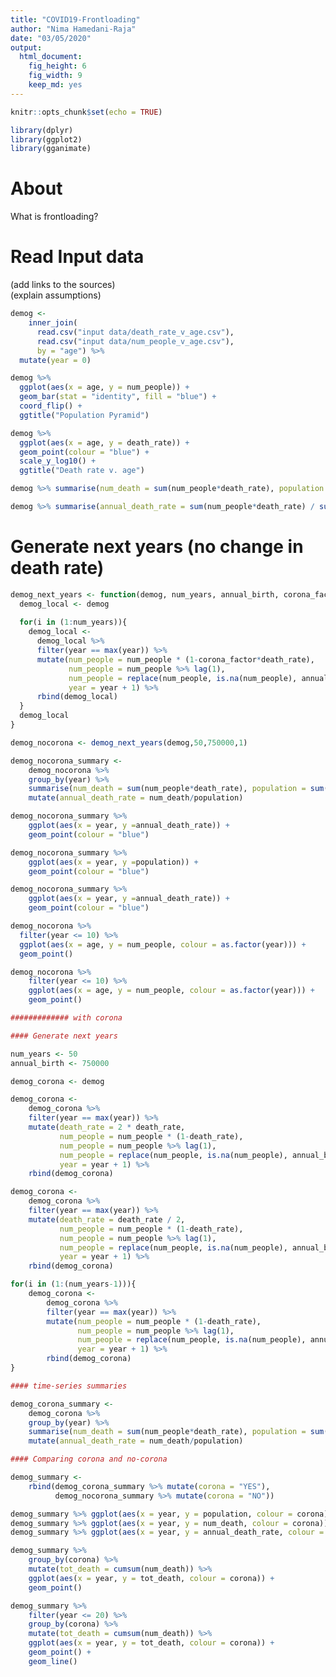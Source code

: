```yaml
---
title: "COVID19-Frontloading"
author: "Nima Hamedani-Raja"
date: "03/05/2020"
output: 
  html_document: 
    fig_height: 6
    fig_width: 9
    keep_md: yes
---
```


```r
knitr::opts_chunk$set(echo = TRUE)

library(dplyr)
library(ggplot2)
library(gganimate)
```

# About

What is frontloading?

# Read Input data

(add links to the sources)  
(explain assumptions)

```r
demog <- 
    inner_join(
      read.csv("input data/death_rate_v_age.csv"), 
      read.csv("input data/num_people_v_age.csv"), 
      by = "age") %>%
  mutate(year = 0)
```


```r
demog %>% 
  ggplot(aes(x = age, y = num_people)) + 
  geom_bar(stat = "identity", fill = "blue") +
  coord_flip() +
  ggtitle("Population Pyramid")

demog %>% 
  ggplot(aes(x = age, y = death_rate)) + 
  geom_point(colour = "blue") + 
  scale_y_log10() +
  ggtitle("Death rate v. age")

demog %>% summarise(num_death = sum(num_people*death_rate), population = sum(num_people))

demog %>% summarise(annual_death_rate = sum(num_people*death_rate) / sum(num_people))
```

# Generate next years (no change in death rate)

```r

demog_next_years <- function(demog, num_years, annual_birth, corona_factor){
  demog_local <- demog
  
  for(i in (1:num_years)){
    demog_local <- 
      demog_local %>% 
      filter(year == max(year)) %>%
      mutate(num_people = num_people * (1-corona_factor*death_rate),
             num_people = num_people %>% lag(1),
             num_people = replace(num_people, is.na(num_people), annual_birth),
             year = year + 1) %>%
      rbind(demog_local)
  }
  demog_local
}

demog_nocorona <- demog_next_years(demog,50,750000,1)
```

```r

demog_nocorona_summary <- 
    demog_nocorona %>% 
    group_by(year) %>% 
    summarise(num_death = sum(num_people*death_rate), population = sum(num_people)) %>%
    mutate(annual_death_rate = num_death/population)

demog_nocorona_summary %>% 
    ggplot(aes(x = year, y =annual_death_rate)) +
    geom_point(colour = "blue")

demog_nocorona_summary %>% 
    ggplot(aes(x = year, y =population)) +
    geom_point(colour = "blue")

demog_nocorona_summary %>% 
    ggplot(aes(x = year, y =annual_death_rate)) + 
    geom_point(colour = "blue")

demog_nocorona %>% 
  filter(year <= 10) %>%
  ggplot(aes(x = age, y = num_people, colour = as.factor(year))) + 
  geom_point()

demog_nocorona %>% 
    filter(year <= 10) %>%
    ggplot(aes(x = age, y = num_people, colour = as.factor(year))) + 
    geom_point() 
```


```r
############# with corona

#### Generate next years

num_years <- 50
annual_birth <- 750000

demog_corona <- demog

demog_corona <- 
    demog_corona %>% 
    filter(year == max(year)) %>%
    mutate(death_rate = 2 * death_rate, 
           num_people = num_people * (1-death_rate),
           num_people = num_people %>% lag(1),
           num_people = replace(num_people, is.na(num_people), annual_birth),
           year = year + 1) %>%
    rbind(demog_corona)

demog_corona <- 
    demog_corona %>% 
    filter(year == max(year)) %>%
    mutate(death_rate = death_rate / 2, 
           num_people = num_people * (1-death_rate),
           num_people = num_people %>% lag(1),
           num_people = replace(num_people, is.na(num_people), annual_birth),
           year = year + 1) %>%
    rbind(demog_corona)

for(i in (1:(num_years-1))){
    demog_corona <- 
        demog_corona %>% 
        filter(year == max(year)) %>%
        mutate(num_people = num_people * (1-death_rate),
               num_people = num_people %>% lag(1),
               num_people = replace(num_people, is.na(num_people), annual_birth),
               year = year + 1) %>%
        rbind(demog_corona)
}

#### time-series summaries

demog_corona_summary <- 
    demog_corona %>% 
    group_by(year) %>% 
    summarise(num_death = sum(num_people*death_rate), population = sum(num_people)) %>%
    mutate(annual_death_rate = num_death/population)

#### Comparing corona and no-corona

demog_summary <- 
    rbind(demog_corona_summary %>% mutate(corona = "YES"),
          demog_nocorona_summary %>% mutate(corona = "NO"))

demog_summary %>% ggplot(aes(x = year, y = population, colour = corona)) + geom_point()
demog_summary %>% ggplot(aes(x = year, y = num_death, colour = corona)) + geom_point() + geom_line() 
demog_summary %>% ggplot(aes(x = year, y = annual_death_rate, colour = corona)) + geom_point() 

demog_summary %>% 
    group_by(corona) %>%
    mutate(tot_death = cumsum(num_death)) %>%
    ggplot(aes(x = year, y = tot_death, colour = corona)) +
    geom_point()

demog_summary %>% 
    filter(year <= 20) %>%
    group_by(corona) %>%
    mutate(tot_death = cumsum(num_death)) %>%
    ggplot(aes(x = year, y = tot_death, colour = corona)) +
    geom_point() +
    geom_line()
```
